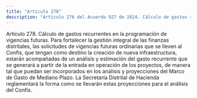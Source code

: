 ```yaml
---
title: "Artículo 278"
description: "Artículo 278 del Acuerdo 927 de 2024. Cálculo de gastos recurrentes en la programación de vigencias futuras."
---
```


Artículo 278. Cálculo de gastos recurrentes en la programación de vigencias futuras. Para fortalecer la gestión integral de las finanzas distritales, las solicitudes de vigencias futuras ordinarias que se lleven al Confis, que tengan como destino la creación de nueva infraestructura, estarán acompañadas de un análisis y estimación del gasto recurrente que se generará a partir de la entrada en operación de los proyectos, de manera tal que puedan ser incorporados en los análisis y proyecciones del Marco de Gasto de Mediano Plazo. La Secretaría Distrital de Hacienda reglamentará la forma como se llevarán estas proyecciones para el análisis del Confis.